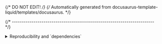 {/* DO NOT EDIT! */}
{/* Automatically generated from docusaurus-template-liquid/templates/docusaurus. */}


{/* ------------------------------------------------------------------------ */}

<details>
<summary>Reproducibility and `dependencies`</summary>

To ensure reproducibility, it is essential for each project to always
utilise the exact desired versions of the required libraries, regardless of the
libraries installed in the system.

To achieve this objective, **xpm** records all locally installed packages
as dependencies in the project `package.json` file.

The result appears as follows:

<CodeBlock language="json"> {
`  "xpack": {
    "minimumXpmRequired": "0.20.7",
    "dependencies": {
      "@xpack/doxygen2docusaurus": {
        "specifier": "1.1.0",
        "local": "link",
        "platforms": "all"
      }
    },
    "devDependencies": {},
    "properties": {},
    "actions": {},
    "buildConfigurations": {}
  }
`} </CodeBlock>

If the `package.json` is saved in the revision system, the above
definition acts as a firm reference to the specific version of
doxygen2docusaurus.

After cloning the project into a different location, the command `xpm install`
may be used to install all dependencies.

This is particularly useful for CI/CD environments.

</details>
